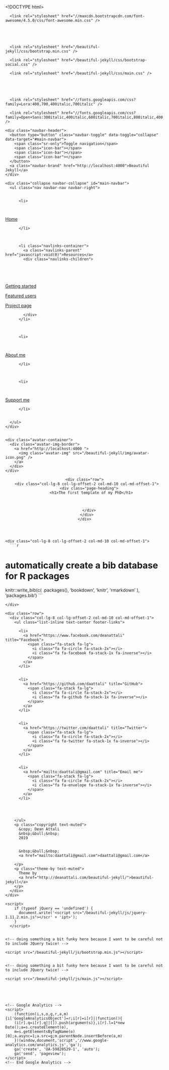 <!DOCTYPE html>
<html lang="en">
  
  <head>
  <meta charset="utf-8" />
  <meta http-equiv="X-UA-Compatible" content="IE=edge">
  <meta name="viewport" content="width=device-width, initial-scale=1.0, maximum-scale=1.0">

  <title>The first template of my PhD</title>

  <meta name="author" content="Dean Attali" />
  <meta name="description" content="Quickly build a beautiful Jekyll website">

  <link rel="alternate" type="application/rss+xml" title="Beautiful Jekyll - Quickly build a beautiful Jekyll website" href="/beautiful-jekyll/feed.xml" />
  
  
    
      <link rel="stylesheet" href="//maxcdn.bootstrapcdn.com/font-awesome/4.5.0/css/font-awesome.min.css" />
    
      
  
  
    
      <link rel="stylesheet" href="/beautiful-jekyll/css/bootstrap.min.css" />
    
      <link rel="stylesheet" href="/beautiful-jekyll/css/bootstrap-social.css" />
    
      <link rel="stylesheet" href="/beautiful-jekyll/css/main.css" />
    
    
  
  
    
      <link rel="stylesheet" href="//fonts.googleapis.com/css?family=Lora:400,700,400italic,700italic" />
    
      <link rel="stylesheet" href="//fonts.googleapis.com/css?family=Open+Sans:300italic,400italic,600italic,700italic,800italic,400,300,600,700,800" />
    
  

    
  
  

  

  <!-- Facebook OpenGraph tags -->
  
  <meta property="og:title" content="The first template of my PhD" />
  
  
  <meta property="og:type" content="website" />
  
  
  <meta property="og:url" content="http://localhost:4000/book-template-build/index.Rmd" />
  
  
  
  <meta property="og:image" content="http://localhost:4000/img/avatar-icon.png" />
    
  
  <!-- Twitter summary cards -->
  <meta name="twitter:card" content="summary" />
  <meta name="twitter:site" content="@daattali" />
  <meta name="twitter:creator" content="@daattali" />
  <meta name="twitter:title" content="The first template of my PhD" />
  <meta name="twitter:description" content="```{r include=FALSE}
# automatically create a bib database for R packages
knitr::write_bib(c(
  .packages(), 'bookdown', 'knitr', 'rmarkdown'
), 'packages.bib')
```

" />
  
  <meta name="twitter:image" content="http://localhost:4000/img/avatar-icon.png" />
    
</head>


  <body>
  
    <nav class="navbar navbar-default navbar-fixed-top navbar-custom">
  <div class="container-fluid">
    <div class="navbar-header">
      <button type="button" class="navbar-toggle" data-toggle="collapse" data-target="#main-navbar">
        <span class="sr-only">Toggle navigation</span>
        <span class="icon-bar"></span>
        <span class="icon-bar"></span>
        <span class="icon-bar"></span>
      </button>
      <a class="navbar-brand" href="http://localhost:4000">Beautiful Jekyll</a>
    </div>

    <div class="collapse navbar-collapse" id="main-navbar">
      <ul class="nav navbar-nav navbar-right">
      
        
          <li>
            
            





<a href="/beautiful-jekyll/">Home</a>

          </li>
        
        
        
          <li class="navlinks-container">
            <a class="navlinks-parent" href="javascript:void(0)">Resources</a>
            <div class="navlinks-children">
              
                
                  
            





<a href="/beautiful-jekyll/getstarted">Getting started</a>

                
              
                
                  
            





<a href="/beautiful-jekyll/featured-users">Featured users</a>

                
              
                
                  
            





<a href="https://github.com/daattali/beautiful-jekyll#readme">Project page</a>

                
              
            </div>
          </li>
        
        
        
          <li>
            
            





<a href="http://deanattali.com">About me</a>

          </li>
        
        
        
          <li>
            
            





<a href="http://deanattali.com/aboutme/#feed-meeee">Support me</a>

          </li>
        
        
      </ul>
    </div>
	
	
	<div class="avatar-container">
	  <div class="avatar-img-border">
	    <a href="http://localhost:4000 ">
	      <img class="avatar-img" src="/beautiful-jekyll/img/avatar-icon.png" />
		</a>
	  </div>
	</div>
	
	
  </div>
</nav>  


    <!-- TODO this file has become a mess, refactor it -->





<header class="header-section ">

<div class="intro-header no-img">
  <div class="container">
    <div class="row">
      <div class="col-lg-8 col-lg-offset-2 col-md-10 col-md-offset-1">
        <div class="page-heading">
          <h1>The first template of my PhD</h1>
		  
		  
		  
        </div>
      </div>
    </div>
  </div>
</div>
</header>




<div class="container" role="main">
  <div class="row">
    <div class="col-lg-8 col-lg-offset-2 col-md-10 col-md-offset-1">
      ```r
# automatically create a bib database for R packages
knitr::write_bib(c(
  .packages(), 'bookdown', 'knitr', 'rmarkdown'
), 'packages.bib')
```


	    
    </div>
  </div>
</div>


    <footer>
  <div class="container">
    <div class="row">
      <div class="col-lg-8 col-lg-offset-2 col-md-10 col-md-offset-1">
        <ul class="list-inline text-center footer-links">
          
          <li>
            <a href="https://www.facebook.com/deanattali" title="Facebook">
              <span class="fa-stack fa-lg">
                <i class="fa fa-circle fa-stack-2x"></i>
                <i class="fa fa-facebook fa-stack-1x fa-inverse"></i>
              </span>
            </a>
          </li>
          
          
          <li>
            <a href="https://github.com/daattali" title="GitHub">
              <span class="fa-stack fa-lg">
                <i class="fa fa-circle fa-stack-2x"></i>
                <i class="fa fa-github fa-stack-1x fa-inverse"></i>
              </span>
            </a>
          </li>
          
		  
          <li>
            <a href="https://twitter.com/daattali" title="Twitter">
              <span class="fa-stack fa-lg">
                <i class="fa fa-circle fa-stack-2x"></i>
                <i class="fa fa-twitter fa-stack-1x fa-inverse"></i>
              </span>
            </a>
          </li>
          
		  
          <li>
            <a href="mailto:daattali@gmail.com" title="Email me">
              <span class="fa-stack fa-lg">
                <i class="fa fa-circle fa-stack-2x"></i>
                <i class="fa fa-envelope fa-stack-1x fa-inverse"></i>
              </span>
            </a>
          </li>
          
		  
		  
		  		  
        </ul>
        <p class="copyright text-muted">
		  &copy; Dean Attali
		  &nbsp;&bull;&nbsp;
		  2019
		  
		  
		  &nbsp;&bull;&nbsp;
		  <a href="mailto:daattali@gmail.com">daattali@gmail.com</a>
		  
	    </p>
		<p class="theme-by text-muted">
		  Theme by
		  <a href="http://deanattali.com/beautiful-jekyll/">beautiful-jekyll</a>
		</p>
      </div>
    </div>
  </div>
</footer>

  
    






  
    <!-- doing something a bit funky here because I want to be careful not to include JQuery twice! -->
    
      <script>
      	if (typeof jQuery == 'undefined') {
      	  document.write('<script src="/beautiful-jekyll/js/jquery-1.11.2.min.js"></scr' + 'ipt>');
      	}
      </script>
    
  
    <!-- doing something a bit funky here because I want to be careful not to include JQuery twice! -->
    
	<script src="/beautiful-jekyll/js/bootstrap.min.js"></script>
    
  
    <!-- doing something a bit funky here because I want to be careful not to include JQuery twice! -->
    
	<script src="/beautiful-jekyll/js/main.js"></script>
    
  



	<!-- Google Analytics -->
	<script>
		(function(i,s,o,g,r,a,m){i['GoogleAnalyticsObject']=r;i[r]=i[r]||function(){
		(i[r].q=i[r].q||[]).push(arguments)},i[r].l=1*new Date();a=s.createElement(o),
		m=s.getElementsByTagName(o)[0];a.async=1;a.src=g;m.parentNode.insertBefore(a,m)
		})(window,document,'script','//www.google-analytics.com/analytics.js','ga');
		ga('create', 'UA-59820529-1', 'auto');
		ga('send', 'pageview');
	</script>
	<!-- End Google Analytics -->


  
  </body>
</html>

